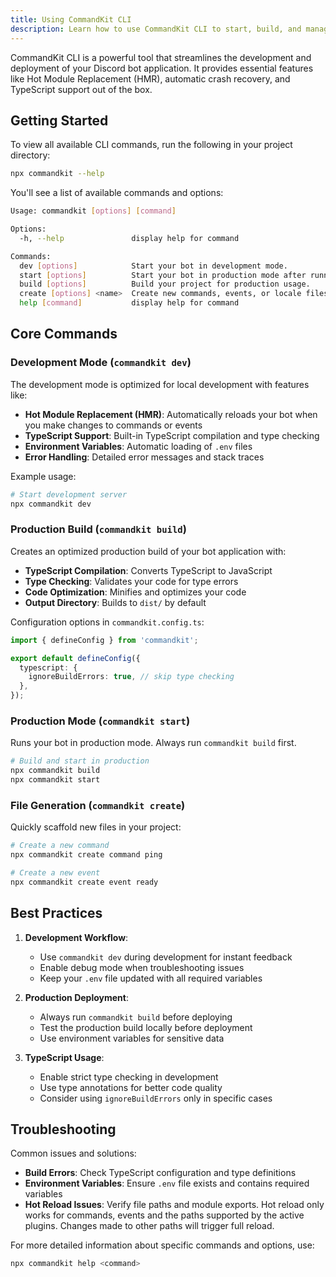 ```yaml
---
title: Using CommandKit CLI
description: Learn how to use CommandKit CLI to start, build, and manage your Discord bot application with comprehensive examples and best practices.
---
```


CommandKit CLI is a powerful tool that streamlines the development and deployment of your Discord bot application. It provides essential features like Hot Module Replacement (HMR), automatic crash recovery, and TypeScript support out of the box.

## Getting Started

To view all available CLI commands, run the following in your project directory:

```sh
npx commandkit --help
```

You'll see a list of available commands and options:

```sh
Usage: commandkit [options] [command]

Options:
  -h, --help               display help for command

Commands:
  dev [options]            Start your bot in development mode.
  start [options]          Start your bot in production mode after running the build command.
  build [options]          Build your project for production usage.
  create [options] <name>  Create new commands, events, or locale files
  help [command]           display help for command
```

## Core Commands

### Development Mode (`commandkit dev`)

The development mode is optimized for local development with features like:

- **Hot Module Replacement (HMR)**: Automatically reloads your bot when you make changes to commands or events
- **TypeScript Support**: Built-in TypeScript compilation and type checking
- **Environment Variables**: Automatic loading of `.env` files
- **Error Handling**: Detailed error messages and stack traces

Example usage:

```sh
# Start development server
npx commandkit dev
```

### Production Build (`commandkit build`)

Creates an optimized production build of your bot application with:

- **TypeScript Compilation**: Converts TypeScript to JavaScript
- **Type Checking**: Validates your code for type errors
- **Code Optimization**: Minifies and optimizes your code
- **Output Directory**: Builds to `dist/` by default

Configuration options in `commandkit.config.ts`:

```typescript
import { defineConfig } from 'commandkit';

export default defineConfig({
  typescript: {
    ignoreBuildErrors: true, // skip type checking
  },
});
```

### Production Mode (`commandkit start`)

Runs your bot in production mode. Always run `commandkit build` first.

```sh
# Build and start in production
npx commandkit build
npx commandkit start
```

### File Generation (`commandkit create`)

Quickly scaffold new files in your project:

```sh
# Create a new command
npx commandkit create command ping

# Create a new event
npx commandkit create event ready
```

## Best Practices

1. **Development Workflow**:

   - Use `commandkit dev` during development for instant feedback
   - Enable debug mode when troubleshooting issues
   - Keep your `.env` file updated with all required variables

2. **Production Deployment**:

   - Always run `commandkit build` before deploying
   - Test the production build locally before deployment
   - Use environment variables for sensitive data

3. **TypeScript Usage**:
   - Enable strict type checking in development
   - Use type annotations for better code quality
   - Consider using `ignoreBuildErrors` only in specific cases

## Troubleshooting

Common issues and solutions:

- **Build Errors**: Check TypeScript configuration and type definitions
- **Environment Variables**: Ensure `.env` file exists and contains required variables
- **Hot Reload Issues**: Verify file paths and module exports. Hot reload only works for commands, events and the paths supported by the active plugins. Changes made to other paths will trigger full reload.

For more detailed information about specific commands and options, use:

```sh
npx commandkit help <command>
```

